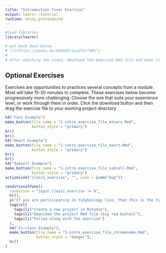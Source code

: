 ```yaml
---
title: "Introduction Final Exercise"
output: learnr::tutorial
runtime: shiny_prerendered
---
```

```r
#load libraries
library(learnr)

# put back down below
# ![](https://youtu.be/XXXXXX){width="90%"}  
#   
# After watching the video, download the exercise Rmd file and move it to your project directory. Open it and follow the instructions. In this video, the exercise tasks will be described for you to carry out.
```

## Optional Exercises

Exercises are opportunities to practices several concepts from a module. Most will take 15-20 minutes to complete. These exercises below become progressively more challenging. Choose the one that suits your experience level, or work through them in order. Click the download button and then drag the exercise file to your working project directory.   
  
```r
h4("Cars Example")
make_button(file_name = "1-intro_exercise_file_mtcars.Rmd", 
            button_style = "primary")
br()
br()
h4("Heart Example")
make_button(file_name = "1-intro_exercise_file_heart.Rmd", 
            button_style = "primary")
br()
br()
h4("Subcell Example")
make_button(file_name = "1-intro_exercise_file_subcell.Rmd", 
            button_style = "primary")
actionLink("class1_exercise", "", icon = icon("bug"))

conditionalPanel(
  condition = "input.class1_exercise != 0",
  hr(),
  p("If you are participating in tidybiology live, then this is the file we will use in class. If you are not in a synchronous class, then feel free to use this additional file for practice."), 
  tags$ol(
    tags$li("Create a new project in Rstudio"), 
    tags$li("Download the project Rmd file (big red button)"), 
    tags$li("Follow along with the exercise")
  ),
  h4("In-class Example"),
  make_button(file_name = "1-intro_exercise_file_chromosome.Rmd",
              button_style = "danger"), 
  hr()
)
```




